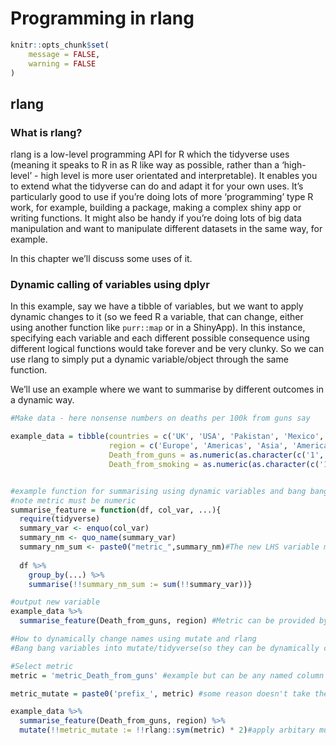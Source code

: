 
# Programming in rlang
```r
knitr::opts_chunk$set(
	message = FALSE,
	warning = FALSE
)
```

## rlang

### What is rlang?

rlang is a low-level programming API for R which the tidyverse uses (meaning it speaks to R in as R like way as possible, rather than a 'high-level' - high level is more user orientated and interpretable). It  enables you to extend what the tidyverse can do and adapt it for your own uses. It's particularly good to use if you're doing lots of more 'programming' type R work, for example, building a package, making a complex shiny app or writing functions. It might also be handy if you're doing lots of big data manipulation and want to manipulate different datasets in the same way, for example.

In this chapter we'll discuss some uses of it.

### Dynamic calling of variables using dplyr

In this example, say we have a tibble of variables, but we want to apply dynamic changes to it (so we feed R a variable, that can change, either using another function like `purr::map` or in a ShinyApp). In this instance, specifying each variable and each different possible consequence using different logical functions would take forever and be very clunky. So we can use rlang to simply put a dynamic variable/object through the same function.

We'll use an example where we want to summarise by different outcomes in a dynamic way.

```r

#Make data - here nonsense numbers on deaths per 100k from guns say

example_data = tibble(countries = c('UK', 'USA', 'Pakistan', 'Mexico', 'Ireland', 'Estonia'),
                      region = c('Europe', 'Americas', 'Asia', 'Americas', 'Europe', 'Europe'),
                      Death_from_guns = as.numeric(as.character(c('1', '200', '150', '450', '3', '3.5'))),
                      Death_from_smoking = as.numeric(as.character(c('100', '300', '140', '150', '120', '300'))))


#example function for summarising using dynamic variables and bang bangs
#note metric must be numeric
summarise_feature = function(df, col_var, ...){
  require(tidyverse)
  summary_var <- enquo(col_var)
  summary_nm <- quo_name(summary_var)
  summary_nm_sum <- paste0("metric_",summary_nm)#The new LHS variable must have a different name from that on the RHS
  
  df %>%
    group_by(...) %>% 
    summarise(!!summary_nm_sum := sum(!!summary_var))}

#output new variable
example_data %>% 
  summarise_feature(Death_from_guns, region) #Metric can be provided by a shiny input too i.e. UQ(rlang::sym(input$metric))

#How to dynamically change names using mutate and rlang
#Bang bang variables into mutate/tidyverse(so they can be dynamically changed)

#Select metric
metric = 'metric_Death_from_guns' #example but can be any named column

metric_mutate = paste0('prefix_', metric) #some reason doesn't take these within the mutate function so has to be outside

example_data %>% 
  summarise_feature(Death_from_guns, region) %>% 
  mutate(!!metric_mutate := !!rlang::sym(metric) * 2)#apply arbitary multiplication by two
```
